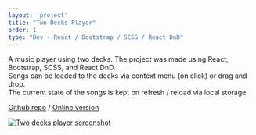 ```yaml
---
layout: 'project'
title: "Two Decks Player"
order: 1
type: "Dev - React / Bootstrap / SCSS / React DnD"
---
```


A music player using two decks. The project was made using React, Bootstrap, SCSS, and React DnD.  
Songs can be loaded to the decks via context menu (on click) or drag and drop.  
The current state of the songs is kept on refresh / reload via local storage.

[Github repo](https://github.com/Toww/two-decks-player) / [Online version](https://two-decks-player.vercel.app/)

[![Two decks player screenshot](/img/two-decks-player/two-decks-player.png)](https://github.com/Toww/two-decks-player)